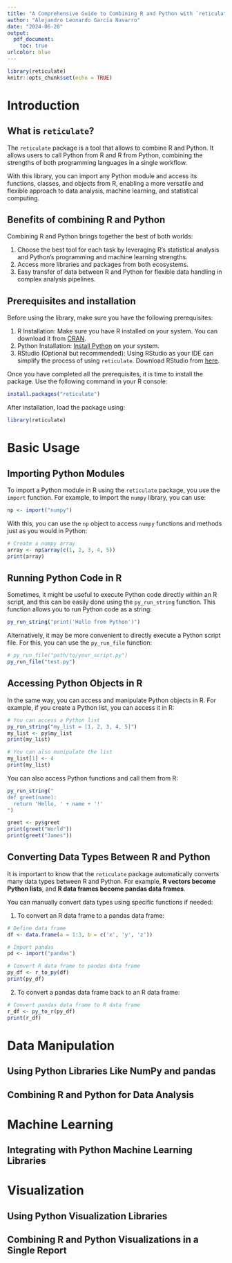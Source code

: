 ```yaml
---
title: "A Comprehensive Guide to Combining R and Python with `reticulate`"
author: "Alejandro Leonardo García Navarro"
date: "2024-06-20"
output: 
  pdf_document:
    toc: true
urlcolor: blue
---
```


```r
library(reticulate)
knitr::opts_chunk$set(echo = TRUE)
```

# Introduction
## What is `reticulate`?
The `reticulate` package is a tool that allows to combine R and Python. It allows users to call Python from R and R from Python, combining the strengths of both programming languages in a single workflow.

With this library, you can import any Python module and access its functions, classes, and objects from R, enabling a more versatile and flexible approach to data analysis, machine learning, and statistical computing.

## Benefits of combining R and Python
Combining R and Python brings together the best of both worlds:

1. Choose the best tool for each task by leveraging R's statistical analysis and Python's programming and machine learning strengths.
2. Access more libraries and packages from both ecosystems.
3. Easy transfer of data between R and Python for flexible data handling in complex analysis pipelines.

## Prerequisites and installation
Before using the library, make sure you have the following prerequisites:

1. R Installation: Make sure you have R installed on your system. You can download it from  [CRAN](https://cran.r-project.org/).
2. Python Installation: [Install Python](https://www.python.org/downloads/) on your system.
3. RStudio (Optional but recommended): Using RStudio as your IDE can simplify the process of using `reticulate`. Download RStudio from [here](https://posit.co/download/rstudio-desktop/).

Once you have completed all the prerequisites, it is time to install the package. Use the following command in your R console:
```r
install.packages("reticulate")
```

After installation, load the package using:
```r
library(reticulate)
```



# Basic Usage
## Importing Python Modules
To import a Python module in R using the `reticulate` package, you use the `import` function. For example, to import the `numpy` library, you can use:
```r
np <- import("numpy")
```

With this, you can use the `np` object to access `numpy` functions and methods just as you would in Python:
```r
# Create a numpy array
array <- np$array(c(1, 2, 3, 4, 5))
print(array)
```
## Running Python Code in R
Sometimes, it might be useful to execute Python code directly within an R script, and this can be easily done using the `py_run_string` function. This function allows you to run Python code as a string:
```r
py_run_string("print('Hello from Python')")
```
Alternatively, it may be more convenient to directly execute a Python script file. For this, you can use the `py_run_file` function:
```r
# py_run_file("path/to/your_script.py")
py_run_file("test.py")
```

## Accessing Python Objects in R
In the same way, you can access and manipulate Python objects in R. For example, if you create a Python list, you can access it in R:
```r
# You can access a Python list
py_run_string("my_list = [1, 2, 3, 4, 5]")
my_list <- py$my_list
print(my_list)

# You can also manipulate the list
my_list[1] <- 4
print(my_list)

```
You can also access Python functions and call them from R:
```r
py_run_string("
def greet(name):
  return 'Hello, ' + name + '!'
")

greet <- py$greet
print(greet("World"))
print(greet("James"))
```

## Converting Data Types Between R and Python   
It is important to know that the `reticulate` package automatically converts many data types between R and Python. For example, **R vectors become Python lists**, and **R data frames become pandas data frames**. 

You can manually convert data types using specific functions if needed:

1. To convert an R data frame to a pandas data frame:
```r
# Define data frame
df <- data.frame(a = 1:3, b = c('x', 'y', 'z')) 

# Import pandas
pd <- import("pandas")

# Convert R data frame to pandas data frame
py_df <- r_to_py(df)
print(py_df)
```
2. To convert a pandas data frame back to an R data frame:
```r
# Convert pandas data frame to R data frame
r_df <- py_to_r(py_df)
print(r_df)
```

# Data Manipulation
## Using Python Libraries Like NumPy and pandas
## Combining R and Python for Data Analysis


# Machine Learning
## Integrating with Python Machine Learning Libraries

# Visualization
## Using Python Visualization Libraries
## Combining R and Python Visualizations in a Single Report
